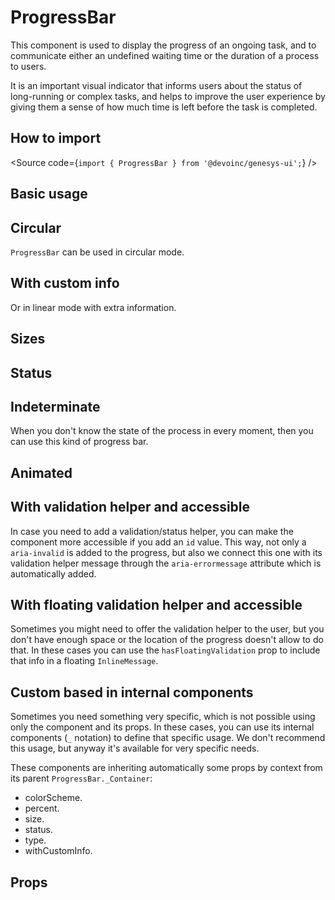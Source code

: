 

<Meta of={Stories} />

# ProgressBar

This component is used to display the progress of an ongoing task,
and to communicate either an undefined waiting time or the duration of a process
to users.

It is an important visual indicator that informs users about the status of
long-running or complex tasks, and helps to improve the user experience by
giving them a sense of how much time is left before the task is completed.

## How to import

<Source code={`import { ProgressBar } from '@devoinc/genesys-ui';`} />

## Basic usage

<Canvas of={Stories.Playground} />

## Circular

`ProgressBar` can be used in circular mode.

<Canvas of={Stories.Circular} />

## With custom info

Or in linear mode with extra information.

<Canvas of={Stories.WithCustomInfo} />

## Sizes

<Canvas of={Stories.Sizes} />

## Status

<Canvas of={Stories.Status} />

## Indeterminate

When you don't know the state of the process in every moment, then you can use this kind of progress bar.

<Canvas of={Stories.Indeterminate} />

## Animated

<Canvas of={Stories.Animated} />

## With validation helper and accessible

In case you need to add a validation/status helper, you can make the component
more accessible if you add an `id` value. This way, not only a `aria-invalid` is
added to the progress, but also we connect this one with its validation helper
message through the `aria-errormessage` attribute which is automatically added.

<Canvas of={Stories.AccessibleValidation} />

## With floating validation helper and accessible

Sometimes you might need to offer the validation helper to the user, but you
don't have enough space or the location of the progress doesn't allow to do
that. In these cases you can use the `hasFloatingValidation` prop to include
that info in a floating `InlineMessage`.

<Canvas of={Stories.AccessibleFloatingValidation} />

## Custom based in internal components

Sometimes you need something very specific, which is not possible using only the
component and its props. In these cases, you can use its internal components
(`_` notation) to define that specific usage. We don't recommend this usage, but
anyway it's available for very specific needs.

These components are inheriting automatically some props by context from its
parent `ProgressBar._Container`:

- colorScheme.
- percent.
- size.
- status.
- type.
- withCustomInfo.

<Canvas of={Stories.Custom} />

## Props

<ArgTypes of={Stories} />

